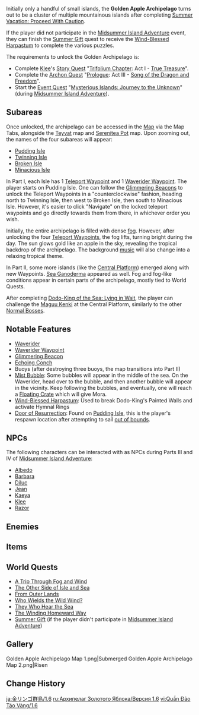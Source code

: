 {{Removed}}
{{RegionTabs
|subpage1=1.6
|subpage2=2.8
}}
{{Location Infobox
|title        = Golden Apple Archipelago
|image        = <gallery>
Golden Apple Archipelago.png|In-Game
Emblem Golden Apple Archipelago.png|Emblem
</gallery>
|type         = Area
|map          = Golden Apple Archipelago
|event        = Version 1.6
}}
Initially only a handful of small islands, the '''Golden Apple Archipelago''' turns out to be a cluster of multiple mountainous islands after completing [[Summer Vacation: Proceed With Caution]].

If the player did not participate in the [[Midsummer Island Adventure]] event, they can finish the [[Summer Gift]] quest to receive the [[Wind-Blessed Harpastum]] to complete the various puzzles.

The requirements to unlock the Golden Archipelago is:
* Complete [[Klee]]'s [[Story Quest]] "[[Trifolium Chapter]]: Act I - [[True Treasure]]".
* Complete the [[Archon Quest]] "[[Prologue]]: Act III - [[Song of the Dragon and Freedom]]".
* Start the [[Event Quest]] "[[Mysterious Islands: Journey to the Unknown]]" (during [[Midsummer Island Adventure]]).

==Subareas==
Once unlocked, the archipelago can be accessed in the [[Map]] via the Map Tabs, alongside the [[Teyvat]] map and [[Serenitea Pot]] map. Upon zooming out, the names of the four subareas will appear:
* [[Pudding Isle/1.6|Pudding Isle]]
* [[Twinning Isle/1.6|Twinning Isle]]
* [[Broken Isle/1.6|Broken Isle]]
* [[Minacious Isle/1.6|Minacious Isle]]

In Part I, each Isle has 1 [[Teleport Waypoint]] and 1 [[Waverider Waypoint]]. The player starts on Pudding Isle. One can follow the [[Glimmering Beacon]]s to unlock the Teleport Waypoints in a "counterclockwise" fashion, heading north to Twinning Isle, then west to Broken Isle, then south to Minacious Isle. However, it's easier to click "Navigate" on the locked teleport waypoints and go directly towards them from there, in whichever order you wish.

Initially, the entire archipelago is filled with dense [[fog]]. However, after unlocking the four [[Teleport Waypoints]], the fog lifts, turning bright during the day. The sun glows gold like an apple in the sky, revealing the tropical backdrop of the archipelago. The background [[music]] will also change into a relaxing tropical theme.

In Part II, some more islands (like the [[Central Platform]]) emerged along with new Waypoints. [[Sea Ganoderma]] appeared as well. Fog and fog-like conditions appear in certain parts of the archipelago, mostly tied to World Quests.

After completing [[Dodo-King of the Sea: Lying in Wait]], the player can challenge the [[Maguu Kenki]] at the Central Platform, similarly to the other [[Bosses|Normal Bosses]].

==Notable Features==
*[[Waverider]]
*[[Waverider Waypoint]]
*[[Glimmering Beacon]]
*[[Echoing Conch]]
*Buoys (after destroying three buoys, the map transitions into Part II)
*[[Mist Bubble (Exploration)|Mist Bubble]]: Some bubbles will appear in the middle of the sea. On the Waverider, head over to the bubble, and then another bubble will appear in the vicinity. Keep following the bubbles, and eventually, one will reach a [[Floating Crate]] which will give Mora.
*[[Wind-Blessed Harpastum]]: Used to break Dodo-King's Painted Walls and activate Hymnal Rings
*[[Door of Resurrection]]: Found on [[Pudding Isle/1.6|Pudding Isle]], this is the player's respawn location after attempting to sail [[Out of Bounds|out of bounds]].

==NPCs==
The following characters can be interacted with as NPCs during Parts III and IV of [[Midsummer Island Adventure]]:
*[[Albedo]]
*[[Barbara]]
*[[Diluc]]
*[[Jean]]
*[[Kaeya]]
*[[Klee]]
*[[Razor]]

==Enemies==
{{Column|2|
*{{Enemy|Anemo Samachurl}}
*{{Enemy|Anemo Slime}}
*{{Enemy|Blazing Axe Mitachurl}}
*{{Enemy|Cryo Abyss Mage}}
*{{Enemy|Cryo Hilichurl Shooter}}
*{{Enemy|Cryo Samachurl}}
*{{Enemy|Cryo Whopperflower}}
*{{Enemy|Electro Hilichurl Shooter}}
*{{Enemy|Eye of the Storm}}
*{{Enemy|Hilichurl}}
*{{Enemy|Hilichurl Berserker}}
*{{Enemy|Hilichurl Fighter}}
*{{Enemy|Hilichurl Shooter}}
*{{Enemy|Hydro Abyss Mage}}
*{{Enemy|Hydro Mimic Boar}}
*{{Enemy|Hydro Mimic Crab}}
*{{Enemy|Hydro Mimic Crane}}
*{{Enemy|Hydro Mimic Finch}}
*{{Enemy|Hydro Mimic Frog}}
*{{Enemy|Hydro Samachurl}}
*{{Enemy|Hydro Slime}}
*{{Enemy|Large Anemo Slime}}
*{{Enemy|Large Hydro Slime}}
*{{Enemy|Maguu Kenki}}
*{{Enemy|Pyro Hilichurl Shooter}}
*{{Enemy|Pyro Whopperflower}}
*{{Enemy|Rock Shieldwall Mitachurl}}
*{{Enemy|Stonehide Lawachurl}}
*{{Enemy|Wooden Shield Hilichurl Guard}}
*{{Enemy|Wooden Shieldwall Mitachurl}}
}}

==Items==
{{Column|4|
*{{Item|Berry|30}}
*{{Item|Bird Egg|30}}
*{{Item|Butterfly Wings|30}}
*{{Item|Crab|30}}
*{{Item|Crystal Chunk|30}}
*{{Item|Dandelion Seed|30}}
*{{Item|Electro Crystal|30}}
*{{Item|Luminescent Spine|30}}
*{{Item|Flaming Flower Stamen|30}}
*{{Item|Fowl|30}}
*{{Item|Frog|30}}
*{{Item|Iron Chunk|30}}
*{{Item|Lizard Tail|30}}
*{{Item|Matsutake|30}}
*{{Item|Mint|30}}
*{{Item|Mist Flower Corolla|30}}
*{{Item|Mushroom|30}}
*{{Item|Sandbearer Wood|30}}
*{{Item|Sea Ganoderma|30}}
*{{Item|Starconch|30}}
*{{Item|Sweet Flower|30}}
*{{Item|White Iron Chunk|30}}
}}

==World Quests==
*[[A Trip Through Fog and Wind]]
*[[The Other Side of Isle and Sea]]
*[[From Outer Lands]]
*[[Who Wields the Wild Wind?]]
*[[They Who Hear the Sea]]
*[[The Winding Homeward Way]]
*[[Summer Gift]] (if the player didn't participate in [[Midsummer Island Adventure]])

==Gallery==
<gallery>
Golden Apple Archipelago Map 1.png|Submerged
Golden Apple Archipelago Map 2.png|Risen
</gallery>

==Change History==
{{Change History|1.6}}

[[ja:金リンゴ群島/1.6]]
[[ru:Архипелаг Золотого Яблока/Версия 1.6]]
[[vi:Quần Đảo Táo Vàng/1.6]]